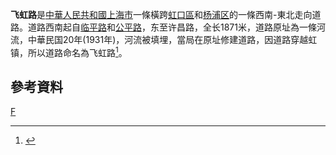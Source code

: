'''飞虹路'''是[[中華人民共和國|中華人民共和國]][[上海市|上海市]]一條橫跨[[虹口區|虹口區]]和[[杨浦区|杨浦区]]的一條西南-東北走向道路。道路西南起自[[临平路|临平路]]和[[公平路|公平路]]，东至许昌路，全长1871米，道路原址為一條河流，中華民国20年(1931年)，河流被填埋，當局在原址修建道路，因道路穿越虹镇，所以道路命名為飞虹路<ref>{{cite news |title=第二节　人文景观类 |url=http://www.shtong.gov.cn/Newsite/node2/node2245/node70862/node70870/node70920/node70926/userobject1ai73724.html |publisher=上海市地方志辦公室 |accessdate=2021-01-22 |archive-date=2019-01-16 |archive-url=https://web.archive.org/web/20190116150105/http://www.shtong.gov.cn/newsite/node2/node2245/node70862/node70870/node70920/node70926/userobject1ai73724.html |dead-url=no }}</ref>。

== 參考資料 ==
{{Reflist|2}}

[[Category:上海道路|F]]